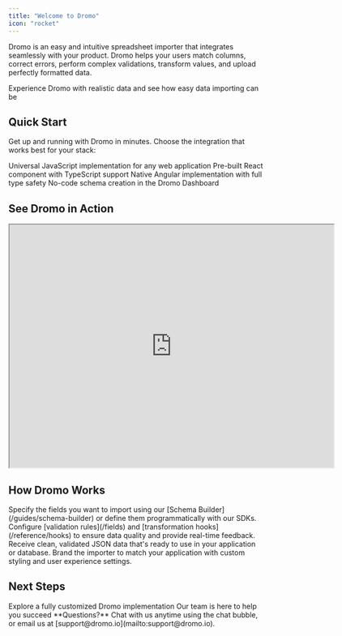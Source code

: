 ```yaml
---
title: "Welcome to Dromo"
icon: "rocket"
---
```


Dromo is an easy and intuitive spreadsheet importer that integrates seamlessly with your product. Dromo helps your users match columns, correct errors, perform complex validations, transform values, and upload perfectly formatted data.

<Card horizontal title="🚀 Try Our Live Demo" icon="play" href="https://demo.dromo.io">
  Experience Dromo with realistic data and see how easy data importing can be
</Card>

## Quick Start

Get up and running with Dromo in minutes. Choose the integration that works best for your stack:

<CardGroup cols={2}>
  <Card title="JavaScript SDK" icon="js" href="/getting-started/javascript">
    Universal JavaScript implementation for any web application
  </Card>
  <Card title="React Component" icon="react" href="/getting-started/react">
    Pre-built React component with TypeScript support
  </Card>
  <Card title="Angular Component" icon="angular" href="/getting-started/angular">
    Native Angular implementation with full type safety
  </Card>
  <Card title="Schema Builder" icon="wrench" href="/guides/schema-builder">
    No-code schema creation in the Dromo Dashboard
  </Card>
</CardGroup>

## See Dromo in Action

<iframe
  src="https://drive.google.com/file/d/1dv39s4HZ88U9uI7PVARHet4T9z6qjf_1/preview"
  width="640"
  height="480"
  allow="autoplay"
></iframe>

## How Dromo Works

<Steps>
  <Step title="Define Your Schema">
    Specify the fields you want to import using our [Schema Builder](/guides/schema-builder) or define them programmatically with our SDKs.
  </Step>
  <Step title="Add Validations">
    Configure [validation rules](/fields) and [transformation hooks](/reference/hooks) to ensure data quality and provide real-time feedback.
  </Step>
  <Step title="Handle Results">
    Receive clean, validated JSON data that's ready to use in your application or database.
  </Step>
  <Step title="Customize Experience">
    Brand the importer to match your application with custom styling and user experience settings.
  </Step>
</Steps>

## Next Steps

<CardGroup cols={2}>
  <Card title="Interactive Sandbox" icon="laptop-code" href="https://codesandbox.io/s/ux-demo-react-yez5e2">
    Explore a fully customized Dromo implementation
  </Card>
  <Card title="Get Help" icon="life-ring" href="mailto:support@dromo.io">
    Our team is here to help you succeed
  </Card>
</CardGroup>

<Note>
  **Questions?** Chat with us anytime using the chat bubble, or email us at [support@dromo.io](mailto:support@dromo.io).
</Note>
